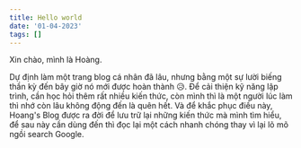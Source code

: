 ```yaml
---
title: Hello world
date: '01-04-2023'
tags: []
---
```


Xin chào, mình là Hoàng.

Dự định làm một trang blog cá nhân đã lâu, nhưng bằng một sự lười biếng thần kỳ đến bây giờ nó mới được hoàn thành :disappointed_relieved:.
Để cải thiện kỹ năng lập trình, cần học hỏi thêm rất nhiều kiến thức, còn mình thì là một người lúc làm thì nhớ còn lâu không động đến là
quên hết. Và để khắc phục điều này, Hoang's Blog được ra đời để  lưu trữ lại những 
kiến thức mà mình tìm hiểu, để sau này cần dùng đến thì đọc lại một cách nhanh chóng thay vì lại lõ mõ ngồi search Google.